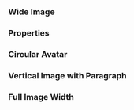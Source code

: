 
<Meta of={ContactStories} />

### Wide Image

<Canvas of={ContactStories.WideImage} />

### Properties

<ArgTypes />

### Circular Avatar

<Canvas of={ContactStories.CircularAvatar} />

### Vertical Image with Paragraph

<Canvas of={ContactStories.VerticalImageWithParagraph} />

### Full Image Width

<Canvas of={ContactStories.FullImageWidth} />
